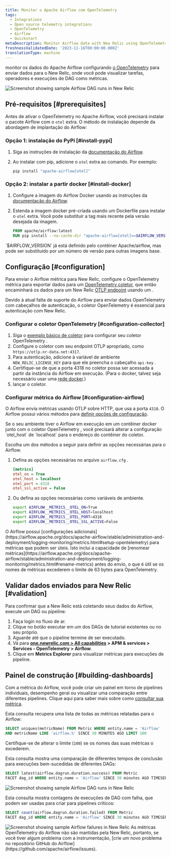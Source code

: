 ```yaml
---
title: Monitor o Apache Airflow com OpenTelemetry
tags:
  - Integrations
  - Open source telemetry integrations
  - OpenTelemetry
  - Airflow
  - Quickstart
metaDescription: Monitor Airflow data with New Relic using OpenTelemetry.
freshnessValidatedDate: '2023-11-16T00:00:00.000Z'
translationType: machine
---
```


monitor os dados do Apache Airflow configurando [o OpenTelemetry](https://airflow.apache.org/docs/apache-airflow/stable/administration-and-deployment/logging-monitoring/metrics.html#setup-opentelemetry) para enviar dados para o New Relic, onde você pode visualizar tarefas, operadores e execuções de DAG como métricas.

<img title="Screenshot showing sample Airflow DAG runs in New Relic" alt="Screenshot showing sample Airflow DAG runs in New Relic" src="/images/opentelemetry_screenshot_airflow_01.webp" />

## Pré-requisitos [#prerequisites]

Antes de ativar o OpenTelemetry no Apache Airflow, você precisará instalar o pacote Airflow com o `otel` extra. O método de instalação depende da abordagem de implantação do Airflow:

### Opção 1: instalação do PyPi [#install-pypi]

1. Siga as instruções de instalação da [documentação do Airflow](https://airflow.apache.org/docs/apache-airflow/stable/installation/installing-from-pypi.html).

2. Ao instalar com pip, adicione o `otel` extra ao comando. Por exemplo:

   ```sh
   pip install "apache-airflow[otel]"
   ```

### Opção 2: instalar a partir docker [#install-docker]

1. Configure a imagem do Airflow Docker usando as instruções da [documentação do Airflow](https://airflow.apache.org/docs/docker-stack/index.html).

2. Estenda a imagem docker pré-criada usando um Dockerfile para instalar o `otel` extra. Você pode substituir a tag mais recente pela versão desejada da imagem.

   ```dockerfile
   FROM apache/airflow:latest
   RUN pip install --no-cache-dir "apache-airflow[otel]==$AIRFLOW_VERSION"
   ```

<Callout variant="tip">
  `$AIRFLOW_VERSION` já está definido pelo contêiner Apache/airflow, mas pode ser substituído por um número de versão para outras imagens base.
</Callout>

## Configuração [#configuration]

Para enviar o Airflow métrica para New Relic, configure o OpenTelemetry métrica para exportar dados para um [OpenTelemetry coletor](/docs/more-integrations/open-source-telemetry-integrations/opentelemetry/collector/opentelemetry-collector-intro/), que então encaminhará os dados para um New Relic [OTLP endpoint](/docs/more-integrations/open-source-telemetry-integrations/opentelemetry/opentelemetry-setup/#note-endpoints) usando um <InlinePopover type="licenseKey" />.

<Callout variant="important">
  Devido à atual falta de suporte do Airflow para enviar dados OpenTelemetry com cabeçalhos de autenticação, o coletor OpenTelemetry é essencial para autenticação com New Relic.
</Callout>

### Configurar o coletor OpenTelemetry [#configuration-collector]

1. Siga o [exemplo básico de coletor](/docs/more-integrations/open-source-telemetry-integrations/opentelemetry/collector/opentelemetry-collector-basic/) para configurar seu coletor OpenTelemetry .
2. Configure o coletor com seu endpoint OTLP apropriado, como `https://otlp.nr-data.net:4317`.
3. Para autenticação, adicione <InlinePopover type="licenseKey" />à variável de ambiente `NEW_RELIC_LICENSE_KEY` para que ele preencha o cabeçalho `api-key` .
4. Certifique-se de que a porta 4318 no coletor possa ser acessada a partir da instância do Airflow em execução. (Para o docker, talvez seja necessário usar uma [rede docker](https://docs.docker.com/network/).)
5. lançar o coletor.

### Configurar métrica do Airflow [#configuration-airflow]

O Airflow envia métricas usando OTLP sobre HTTP, que usa a porta `4318`. O Airflow possui vários métodos para [definir opções de configuração](https://airflow.apache.org/docs/apache-airflow/stable/howto/set-config.html).

<Callout variant="important">
  Se o seu ambiente tiver o Airflow em execução em um contêiner docker junto com o coletor OpenTelemetry , você precisará alterar a configuração `otel_host` de `localhost` para o endereço do contêiner do coletor.
</Callout>

Escolha um dos métodos a seguir para definir as opções necessárias para o Airflow.

1. Defina as opções necessárias no arquivo `airflow.cfg` .

   ```ini
   [metrics]
   otel_on = True
   otel_host = localhost
   otel_port = 4318
   otel_ssl_active = False
   ```

2. Ou defina as opções necessárias como variáveis de ambiente.

   ```sh
   export AIRFLOW__METRICS__OTEL_ON=True
   export AIRFLOW__METRICS__OTEL_HOST=localhost
   export AIRFLOW__METRICS__OTEL_PORT=4318
   export AIRFLOW__METRICS__OTEL_SSL_ACTIVE=False
   ```

<Callout variant="tip">
  O Airflow possui [configurações adicionais](https://airflow.apache.org/docs/apache-airflow/stable/administration-and-deployment/logging-monitoring/metrics.html#setup-opentelemetry) para métricas que podem ser úteis. Isto inclui a capacidade de [renomear métricas](https://airflow.apache.org/docs/apache-airflow/stable/administration-and-deployment/logging-monitoring/metrics.html#rename-metrics) antes do envio, o que é útil se os nomes de métricas excederem o limite de 63 bytes para OpenTelemetry.
</Callout>

## Validar dados enviados para New Relic [#validation]

Para confirmar que a New Relic está coletando seus dados do Airflow, execute um DAG ou pipeline:

1. Faça login no fluxo de ar.
2. Clique no botão executar em um dos DAGs de tutorial existentes ou no seu próprio.
3. Aguarde até que o pipeline termine de ser executado.
4. Vá para <DNT>**[one.newrelic.com &gt; All capabilities](https://one.newrelic.com/all-capabilities) &gt; APM &amp; services &gt; Services - OpenTelemetry &gt; Airflow**</DNT>.
5. Clique em <DNT>**Metrics Explorer**</DNT> para visualizar métricas para execuções de pipeline.

## Painel de construção [#building-dashboards]

Com a métrica do Airflow, você pode criar um painel em torno de pipelines individuais, desempenho geral ou visualizar uma comparação entre diferentes pipelines. Clique aqui para saber mais sobre como [consultar sua métrica](/docs/data-apis/understand-data/metric-data/query-metric-data-type/).

Esta consulta recupera uma lista de todas as métricas relatadas para o Airflow:

```sql
SELECT uniques(metricName) FROM Metric WHERE entity.name = 'Airflow' 
AND metricName LIKE 'airflow.%' SINCE 30 MINUTES AGO LIMIT 100
```

Certifique-se de alterar o limite (`100`) se os nomes das suas métricas o excederem.

Esta consulta mostra uma comparação de diferentes tempos de conclusão para execuções bem-sucedidas de diferentes DAGs:

```sql
SELECT latest(airflow.dagrun.duration.success) FROM Metric 
FACET dag_id WHERE entity.name = 'Airflow' SINCE 30 minutes AGO TIMESERIES
```

<img title="Screenshot showing sample Airflow DAG runs in New Relic" alt="Screenshot showing sample Airflow DAG runs in New Relic" src="/images/opentelemetry_screenshot_airflow_01.webp" />

Esta consulta mostra contagens de execuções de DAG com falha, que podem ser usadas para criar <InlinePopover type="alerts" />para pipelines críticos:

```sql
SELECT count(airflow.dagrun.duration.failed) FROM Metric 
FACET dag_id WHERE entity.name = 'Airflow' SINCE 30 minutes AGO TIMESERIES
```

<img title="Screenshot showing sample Airflow failures in New Relic" alt="Screenshot showing sample Airflow failures in New Relic" src="/images/opentelemetry_screenshot_airflow_02.webp" />

<Callout variant="important">
  As métricas OpenTelemetry do Airflow não são mantidas pela New Relic, portanto, se você tiver algum problema com a instrumentação, [crie um novo problema no repositório GitHub do Airflow](https://github.com/apache/airflow/issues).
</Callout>

<InstallFeedback />